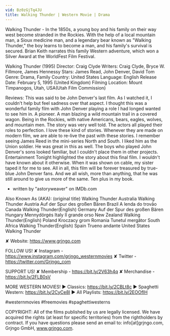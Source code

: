 ```yaml
---
vid: Bz0zGjTq4JU
title: Walking Thunder | Western Movie | Drama
---
```


Walking Thunder - In the 1850s, a young boy and his family on their way west become stranded in the Rockies. With the help of a local mountain man, a Sioux medicine man, and a legendary bear known as "Walking Thunder," the boy learns to become a man, and his family's survival is secured. Brian Keith narrates this family Western adventure, which won a Silver Award at the WorldFest Film Festival.

Walking Thunder (1995)
Director: Craig Clyde
Writers: Craig Clyde, Bryce W. Fillmore, James Hennessy
Stars: James Read, John Denver, David Tom
Genre: Drama, Family
Country: United States
Language: English
Release Date: February 5, 1995 (United Kingdom)
Filming Location: Mount Timpanogos, Utah, USA(Utah Film Commission)

Reviews:
This was said to be John Denver's last film. As I watched it, I couldn't help but feel sadness over that aspect. I thought this was a wonderful family film with John Denver playing a role I had longed wanted to see him in. A pioneer. A man blazing a wild mountain trail in a covered wagon. Being in the Rockies, with native Americans, bears, eagles, wolves, and mountain men. The story was very well told. The actors all played their roles to perfection. I love these kind of stories. Whenever they are made on modern film, we are able to re-live the past with these stories. I remember seeing James Reed in the mini-series North and South. I liked him as the Union soldier. He was great in this as well. The boys who played John Denver's sons looked familiar, but I couldn't place them in other projects. Entertainment Tonight highlighted the story about this final film. I wouldn't have known about it otherwise. When it was shown on cable, my sister taped it for me to see. All in all, this film will be forever treasured by true-blue John Denver fans. And we all wish, more than anything, that he was still around to give us more of the same. Ten plus in my book.
- written by "astoryweaver" on IMDb.com

Also Known As (AKA):
(original title) Walking Thunder
Australia Walking Thunder
Austria Auf der Spur des großen Bären
Brazil A lenda do trovão
Canada Walking Thunder(English)
Germany Auf der Spur des großen Bären
Hungary Mennydörgés
Italy Il grande orso
New Zealand Walking Thunder(English)
Poland Kroczacy grom
Romania Tunetul mergător
South Africa Walking Thunder(English)
Spain Trueno andante
United States Walking Thunder

✘ Website: https://www.grjngo.com

FOLLOW US!
✘ Instagram - https://www.instagram.com/grjngo_westernmovies
✘ Twitter - https://twitter.com/Grjngo_com

SUPPORT US!
✘ Membership - https://bit.ly/2V63h4q
✘ Merchandise - https://bit.ly/2FLB0sV

MORE WESTERN MOVIES! 
► Classics: https://bit.ly/2CBLt8c 
► Spaghetti Western: https://bit.ly/2CyCe8I 
► All Playlists: https://bit.ly/2EOOfIH 

#westernmovies #freemovies #spaghettiwesterns

COPYRIGHT: All of the films published by us are legally licensed. We have acquired the rights (at least for specific territories) from the rightholders by contract. If you have questions please send an email to: info[at]grjngo.com, Grjngo GmbH, www.grjngo.com.